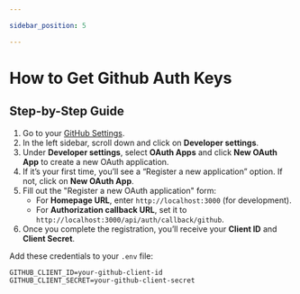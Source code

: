 ```yaml
---

sidebar_position: 5

---
```


# How to Get Github Auth Keys

## Step-by-Step Guide

1. Go to your [GitHub Settings](https://github.com/settings/profile).
2. In the left sidebar, scroll down and click on **Developer settings**.
3. Under **Developer settings**, select **OAuth Apps** and click **New OAuth App** to create a new OAuth application.
4. If it’s your first time, you’ll see a “Register a new application” option. If not, click on **New OAuth App**.
5. Fill out the "Register a new OAuth application" form:
   - For **Homepage URL**, enter `http://localhost:3000` (for development).
   - For **Authorization callback URL**, set it to `http://localhost:3000/api/auth/callback/github`.
6. Once you complete the registration, you’ll receive your **Client ID** and **Client Secret**.

Add these credentials to your `.env` file:

```env
GITHUB_CLIENT_ID=your-github-client-id
GITHUB_CLIENT_SECRET=your-github-client-secret
```